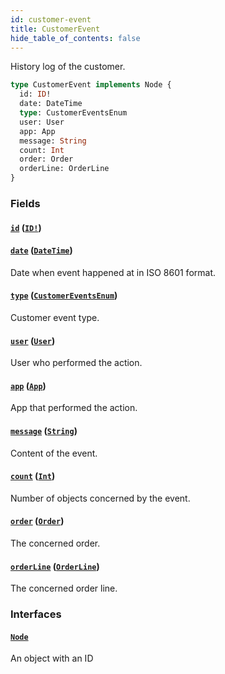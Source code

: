 ```yaml
---
id: customer-event
title: CustomerEvent
hide_table_of_contents: false
---
```


History log of the customer.

```graphql
type CustomerEvent implements Node {
  id: ID!
  date: DateTime
  type: CustomerEventsEnum
  user: User
  app: App
  message: String
  count: Int
  order: Order
  orderLine: OrderLine
}
```

### Fields

#### [`id`](#) ([`ID!`](../../../developer/api-reference/scalars/id))

#### [`date`](#) ([`DateTime`](../../../developer/api-reference/scalars/date-time))

Date when event happened at in ISO 8601 format.

#### [`type`](#) ([`CustomerEventsEnum`](../../../developer/api-reference/enums/customer-events-enum))

Customer event type.

#### [`user`](#) ([`User`](../../../developer/api-reference/objects/user))

User who performed the action.

#### [`app`](#) ([`App`](../../../developer/api-reference/objects/app))

App that performed the action.

#### [`message`](#) ([`String`](../../../developer/api-reference/scalars/string))

Content of the event.

#### [`count`](#) ([`Int`](../../../developer/api-reference/scalars/int))

Number of objects concerned by the event.

#### [`order`](#) ([`Order`](../../../developer/api-reference/objects/order))

The concerned order.

#### [`orderLine`](#) ([`OrderLine`](../../../developer/api-reference/objects/order-line))

The concerned order line.

### Interfaces

#### [`Node`](../../../developer/api-reference/interfaces/node)

An object with an ID
